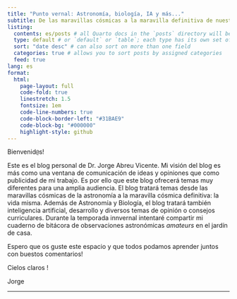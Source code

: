 ```yaml
---
title: "Punto vernal: Astronomía, biología, IA y más..."
subtitle: De las maravillas cósmicas a la maravilla definitiva de nuestro cosmos, la vida misma
listing: 
  contents: es/posts # all Quarto docs in the `posts` directory will be included on your listing page
  type: default # or `default` or `table`; each type has its own set of yaml options to include
  sort: "date desc" # can also sort on more than one field
  categories: true # allows you to sort posts by assigned categories 
  feed: true
lang: es
format:
  html:
    page-layout: full
    code-fold: true
    linestretch: 1.5
    fontsize: 1em
    code-line-numbers: true
    code-block-border-left: "#31BAE9"
    code-block-bg: "#000000"
    highlight-style: github
---
```


Bienvenid`@`s! 

Este es el blog personal de Dr. Jorge Abreu Vicente. Mi visión del blog es más como una ventana de comunicación de ideas y opiniones que como publicidad de mi trabajo. Es por ello que este blog ofrecerá temas muy diferentes para una amplia audiencia. El blog tratará temas desde las maravillas cósmicas de la astronomía a la maravilla cósmica definitiva: la vida misma. Además de Astronomía y Biología, el blog tratará también inteligencia artificial, desarrollo y diversos temas de opinión o consejos curriculares.
Durante la temporada innvernal intentaré compartir mi cuaderno de bitácora de observaciones astronómicas *amateurs* en el jardín de casa.

Espero que os guste este espacio y que todos podamos aprender juntos con buestos comentarios!

Cielos claros !

Jorge

------

<!-- Check [this link](https://samanthacsik.github.io/posts/2022-10-24-quarto-blogs/) for details on the listings page -->